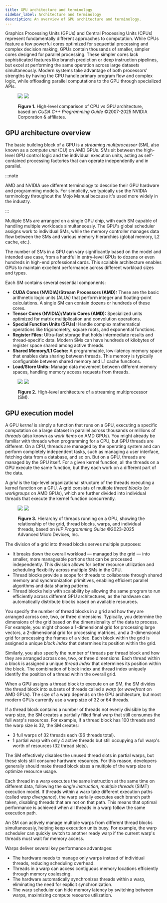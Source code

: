 ```yaml
---
title: GPU architecture and terminology
sidebar_label: Architecture and terminology
description: An overview of GPU architecture and terminology.
---
```


Graphics Processing Units (GPUs) and Central Processing Units (CPUs) represent
fundamentally different approaches to computation. While CPUs feature a few
powerful cores optimized for sequential processing and complex decision making,
GPUs contain thousands of smaller, simpler cores designed for parallel
processing. These simpler cores lack sophisticated features like branch
prediction or deep instruction pipelines, but excel at performing the same
operation across large datasets simultaneously. Modern systems take advantage of
both processors' strengths by having the CPU handle primary program flow and
complex logic, while offloading parallel computations to the GPU through
specialized APIs.

<figure>

![](../images/gpu/cpu-gpu-architecture.png#light)
![](../images/gpu/cpu-gpu-architecture-dark.png#dark)

<figcaption><b>Figure 1.</b> High-level comparison of CPU vs GPU architecture,
based on <cite>CUDA C++ Programming Guide</cite> ©2007-2025 NVIDIA Corporation &
affiliates.</figcaption>

</figure>

## GPU architecture overview

The basic building block of a GPU is a *streaming multiprocessor* (SM), also
known as a *compute unit* (CU) on AMD GPUs. SMs sit between the high-level GPU
control logic and the individual execution units, acting as self-contained
processing factories that can operate independently and in parallel.

:::note

AMD and NVIDIA use different terminology to describe their GPU hardware and
programming models. For simplicity, we typically use the NVIDIA terminology
throughout the Mojo Manual because it's used more widely in the industry.

:::

Multiple SMs are arranged on a single GPU chip, with each SM capable of handling
multiple workloads simultaneously. The GPU's global scheduler assigns work to
individual SMs, while the memory controller manages data flow between the SMs
and various memory hierarchies (global memory, L2 cache, etc.).

The number of SMs in a GPU can vary significantly based on the model and
intended use case, from a handful in entry-level GPUs to dozens or even hundreds
in high-end professional cards. This scalable architecture enables GPUs to
maintain excellent performance across different workload sizes and types.

Each SM contains several essential components:

- **CUDA Cores (NVIDIA)/Stream Processors (AMD):** These are the basic
  arithmetic logic units (ALUs) that perform integer and floating-point
  calculations. A single SM can contain dozens or hundreds of these cores.
- **Tensor Cores (NVIDIA)/Matrix Cores (AMD):** Specialized units optimized for
  matrix multiplication and convolution operations.
- **Special Function Units (SFUs):** Handle complex mathematical operations like
  trigonometry, square roots, and exponential functions.
- **Register Files:** Ultra-fast storage that holds intermediate results and
  thread-specific data. Modern SMs can have hundreds of kilobytes of register
  space shared among active threads.
- **Shared Memory/L1 Cache:** A programmable, low-latency memory space that
  enables data sharing between threads. This memory is typically configurable
  between shared memory and L1 cache functions.
- **Load/Store Units:** Manage data movement between different memory spaces,
  handling memory access requests from threads.

<figure>

![](../images/gpu/sm-architecture.png#light)
![](../images/gpu/sm-architecture-dark.png#dark)

<figcaption><b>Figure 2.</b> High-level architecture of a streaming
multiprocessor (SM).</figcaption>

</figure>

## GPU execution model

A GPU *kernel* is simply a function that runs on a GPU, executing a specific
computation on a large dataset in parallel across thousands or millions of
*threads* (also known as *work items* on AMD GPUs). You might already be
familiar with threads when programming for a CPU, but GPU threads are different.
On a CPU, threads are managed by the operating system and can perform completely
independent tasks, such as managing a user interface, fetching data from a
database, and so on. But on a GPU, threads are managed by the GPU itself. For a
given kernel function, all the threads on a GPU execute the same function, but
they each work on a different part of the data.

A *grid* is the top-level organizational structure of the threads executing a
kernel function on a GPU. A grid consists of multiple *thread blocks* (or
*workgroups* on AMD GPUs), which are further divided into individual threads
that execute the kernel function concurrently.

<figure>

![](../images/gpu/grid-hierarchy.png#light)
![](../images/gpu/grid-hierarchy-dark.png#dark)

<figcaption><b>Figure 3.</b> Hierarchy of threads running on a GPU, showing the
relationship of the grid, thread blocks, warps, and individual threads, based
on <cite>HIP Programming Guide</cite> ©2023-2025 Advanced Micro Devices,
Inc.</figcaption>

</figure>

The division of a grid into thread blocks serves multiple purposes:

- It breaks down the overall workload — managed by the grid — into smaller, more
  manageable portions that can be processed independently. This division allows
  for better resource utilization and scheduling flexibility across multiple SMs
  in the GPU.
- Thread blocks provide a scope for threads to collaborate through shared memory
  and synchronization primitives, enabling efficient parallel algorithms and
  data sharing patterns.
- Thread blocks help with scalability by allowing the same program to run
  efficiently across different GPU architectures, as the hardware can
  automatically distribute blocks based on available resources.

You specify the number of thread blocks in a grid and how they are arranged
across one, two, or three dimensions. Typically, you determine the dimensions of
the grid based on the dimensionality of the data to process. For example, you
might choose a 1-dimensional grid for processing large vectors, a 2-dimensional
grid for processing matrices, and a 3-dimensional grid for processing the frames
of a video. Each block within the grid is assigned a unique *block index* that
determines its position within the grid.

Similarly, you also specify the number of threads per thread block and how they
are arranged across one, two, or three dimensions. Each thread within a block is
assigned a unique *thread index* that determines its position within the block.
The combination of block index and thread index uniquely identify the position
of a thread within the overall grid.

When a GPU assigns a thread block to execute on an SM, the SM divides the thread
block into subsets of threads called a *warp* (or *wavefront* on AMD GPUs). The
size of a warp depends on the GPU architecture, but most modern GPUs currently
use a warp size of 32 or 64 threads.

If a thread block contains a number of threads not evenly divisible by the warp
size, the SM creates a partially filled final warp that still consumes the full
warp's resources. For example, if a thread block has 100 threads and the warp
size is 32, the SM creates:

- 3 full warps of 32 threads each (96 threads total).
- 1 partial warp with only 4 active threads but still occupying a full warp's
  worth of resources (32 thread slots).

The SM effectively disables the unused thread slots in partial warps, but these
slots still consume hardware resources. For this reason, developers generally
should make thread block sizes a multiple of the warp size to optimize resource
usage.

Each thread in a warp executes the same instruction at the same time on
different data, following the *single instruction, multiple threads* (SIMT)
execution model. If threads within a warp take different execution paths (called
*warp divergence*), the warp serially executes each branch path taken, disabling
threads that are not on that path. This means that optimal performance is
achieved when all threads in a warp follow the same execution path.

An SM can actively manage multiple warps from different thread blocks
simultaneously, helping keep execution units busy. For example, the warp
scheduler can quickly switch to another ready warp if the current warp's threads
must wait for memory access.

Warps deliver several key performance advantages:

- The hardware needs to manage only warps instead of individual threads,
  reducing scheduling overhead.
- Threads in a warp can access contiguous memory locations efficiently through
  memory coalescing.
- The hardware automatically synchronizes threads within a warp, eliminating the
  need for explicit synchronization.
- The warp scheduler can hide memory latency by switching between warps,
  maximizing compute resource utilization.
